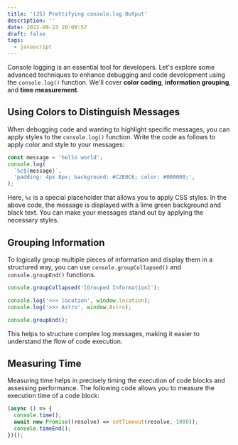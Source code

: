 ```yaml
---
title: '(JS) Prettifying console.log Output'
description: ''
date: 2022-09-23 20:09:57
draft: false
tags:
  - javascript
---
```


Console logging is an essential tool for developers. Let's explore some advanced techniques to enhance debugging and code development using the `console.log()` function. We'll cover **color coding**, **information grouping**, and **time measurement**.

## Using Colors to Distinguish Messages

When debugging code and wanting to highlight specific messages, you can apply styles to the `console.log()` function. Write the code as follows to apply color and style to your messages:

```js
const message = 'hello world';
console.log(
  `%c${message}`,
  'padding: 4px 8px; background: #C2E0C6; color: #000000;',
);
```

Here, `%c` is a special placeholder that allows you to apply CSS styles. In the above code, the message is displayed with a lime green background and black text. You can make your messages stand out by applying the necessary styles.

## Grouping Information

To logically group multiple pieces of information and display them in a structured way, you can use `console.groupCollapsed()` and `console.groupEnd()` functions.

```js {1,6}
console.groupCollapsed('[Grouped Information]');

console.log('>>> location', window.location);
console.log('>>> Astro', window.Astro);

console.groupEnd();
```

This helps to structure complex log messages, making it easier to understand the flow of code execution.

## Measuring Time

Measuring time helps in precisely timing the execution of code blocks and assessing performance. The following code allows you to measure the execution time of a code block:

```jsx {2,4}
(async () => {
  console.time();
  await new Promise((resolve) => setTimeout(resolve, 1000));
  console.timeEnd();
})();
```
